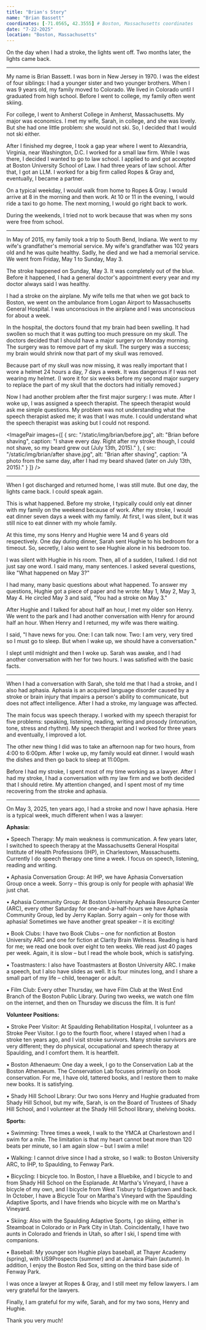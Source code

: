 ```yaml
---
title: "Brian's Story"
name: "Brian Bassett"
coordinates: [-71.0565, 42.3555] # Boston, Massachusetts coordinates
date: "7-22-2025"
location: "Boston, Massachusetts"
---
```



On the day when I had a stroke, the lights went off. Two months later, the lights came back. 

* * * * *

My name is Brian Bassett. I was born in New Jersey in 1970. I was the eldest of four siblings: I had a younger sister and two younger brothers. When I was 9 years old, my family moved to Colorado. We lived in Colorado until I graduated from high school. Before I went to college, my family often went skiing. 

For college, I went to Amherst College in Amherst, Massachusetts. My major was economics. I met my wife, Sarah, in college, and she was lovely. But she had one little problem: she would not ski. So, I decided that I would not ski either. 

After I finished my degree, I took a gap year where I went to Alexandria, Virginia, near Washington, D.C. I worked for a small law firm. While I was there, I decided I wanted to go to law school. I applied to and got accepted at Boston University School of Law. I had three years of law school. After that, I got an LLM. I worked for a big firm called Ropes & Gray and, eventually, I became a partner. 

On a typical weekday, I would walk from home to Ropes & Gray. I would arrive at 8 in the morning and then work. At 10 or 11 in the evening, I would ride a taxi to go home. The next morning, I would go right back to work. 

During the weekends, I tried not to work because that was when my sons were free from school. 

* * * * *

In May of 2015, my family took a trip to South Bend, Indiana. We went to my wife's grandfather's memorial service. My wife's grandfather was 102 years old and he was quite healthy. Sadly, he died and we had a memorial service. We went from Friday, May 1 to Sunday, May 3.

The stroke happened on Sunday, May 3. It was completely out of the blue. Before it happened, I had a general doctor's appointment every year and my doctor always said I was healthy. 

I had a stroke on the airplane. My wife tells me that when we got back to Boston, we went on the ambulance from Logan Airport to Massachusetts General Hospital. I was unconscious in the airplane and I was unconscious for about a week.

<StoryImage src="/static/img/brian/Spaulding.jpg" alt="Building Legos at Spaulding" caption="I was transferred from Massachusetts General Hospital to Spaulding Rehabilitation Hospital. Here, I am building Legos with my younger son, Hughie, who was six at the time (June 2015)." />

In the hospital, the doctors found that my brain had been swelling. It had swollen so much that it was putting too much pressure on my skull. The doctors decided that I should have a major surgery on Monday morning. The surgery was to remove part of my skull. The surgery was a success; my brain would shrink now that part of my skull was removed.

Because part of my skull was now missing, it was really important that I wore a helmet 24 hours a day, 7 days a week. It was dangerous if I was not wearing my helmet. (I wore it for six weeks before my second major surgery to replace the part of my skull that the doctors had initially removed.)

<StoryImage src="/static/img/brian/Helmet.jpg" alt="My helmet" caption="This is what my helmet looked like. I am with my older son, Henry, who was fourteen at the time." />

Now I had another problem after the first major surgery:  I was mute.  After I woke up, I was assigned a speech therapist. The speech therapist would ask me simple questions. My problem was not understanding what the speech therapist asked me; it was that I was mute. I could understand what the speech therapist was asking but I could not respond.

<ImagePair 
  images={[
    { src: "/static/img/brian/before.jpg", alt: "Brian before shaving", caption: "I shave every day. Right after my stroke though, I could not shave, so my beard grew out (July 13th, 2015)." },
    { src: "/static/img/brian/after shave.jpg", alt: "Brian after shaving", caption: "A photo from the same day, after I had my beard shaved (later on July 13th, 2015)." }
  ]} 
/>

* * * * *

When I got discharged and returned home, I was still mute. But one day, the lights came back. I could speak again.

This is what happened. Before my stroke, I typically could only eat dinner with my family on the weekend because of work. After my stroke, I would eat dinner seven days a week with my family. At first, I was silent, but it was still nice to eat dinner with my whole family.

At this time, my sons Henry and Hughie were 14 and 6 years old respectively. One day during dinner, Sarah sent Hughie to his bedroom for a timeout. So, secretly, I also went to see Hughie alone in his bedroom too. 

I was silent with Hughie in his room. Then, all of a sudden, I talked. I did not just say one word. I said many, many sentences. I asked several questions, like "What happened on May 3?"

I had many, many basic questions about what happened. To answer my questions, Hughie got a piece of paper and he wrote:  May 1, May 2, May 3, May 4. He circled May 3 and said, "You had a stroke on May 3." 

<StoryImage src="/static/img/brian/IceCream.jpg" alt="Getting ice cream with Hughie" caption="Me and Hughie getting ice cream in Beacon Hill after my stroke. It was really nice." />

After Hughie and I talked for about half an hour, I met my older son Henry. We went to the park and I had another conversation with Henry for around half an hour. When Henry and I returned, my wife was there waiting. 

I said, "I have news for you. One: I can talk now. Two: I am very, very tired so I must go to sleep. But when I wake up, we should have a conversation." 

I slept until midnight and then I woke up. Sarah was awake, and I had another conversation with her for two hours. I was satisfied with the basic facts.

* * * * *

When I had a conversation with Sarah, she told me that I had a stroke, and I also had aphasia.  Aphasia is an acquired language disorder caused by a stroke or brain injury that impairs a person's ability to communicate, but does not affect intelligence.  After I had a stroke, my language was affected.

The main focus was speech therapy.  I worked with my speech therapist for five problems: speaking, listening, reading, writing and prosody (intonation, tone, stress and rhythm). My speech therapist and I worked for three years and eventually, I improved a lot. 

<StoryImage src="/static/img/brian/Bike.jpg" alt="Physical therapy at Spaulding" caption="I also did physical therapy at Spaulding in Charlestown. Here, you can see my beard and my helmet!" />

<StoryImage src="/static/img/brian/Golf.jpg" alt="Golfing at Spaulding" caption="I also golfed at Spaulding (still with my beard and helmet)." />

The other new thing I did was to take an afternoon nap for two hours, from 4:00 to 6:00pm.  After I woke up, my family would eat dinner. I would wash the dishes and then go back to sleep at 11:00pm. 

Before I had my stroke, I spent most of my time working as a lawyer. After I had my stroke, I had a conversation with my law firm and we both decided that I should retire. My attention changed, and I spent most of my time recovering from the stroke and aphasia. 

* * * * *

On May 3, 2025, ten years ago, I had a stroke and now I have aphasia. Here is a typical week, much different when I was a lawyer:

__Aphasia:__

•	Speech Therapy: My main weakness is communication. A few years later, I switched to speech therapy at the Massachusetts General Hospital Institute of Health Professions (IHP), in Charlestown, Massachusetts. Currently I do speech therapy one time a week. I focus on speech, listening, reading and writing.  

•	Aphasia Conversation Group: At IHP, we have Aphasia Conversation Group once a week. Sorry – this group is only for people with aphasia! We just chat.

•	Aphasia Community Group: At Boston University Aphasia Resource Center (ARC), every other Saturday for one-and-a-half-hours we have Aphasia Community Group, led by Jerry Kaplan. Sorry again – only for those with aphasia! Sometimes we have another great speaker – it is exciting!

•	Book Clubs: I have two Book Clubs – one for nonfiction at Boston University ARC and one for fiction at Clarity Brain Wellness. Reading is hard for me; we read one book over eight to ten weeks. We read just 40 pages per week. Again, it is slow – but I read the whole book, which is satisfying.  

•	Toastmasters: I also have Toastmasters at Boston University ARC. I make a speech, but I also have slides as well. It is four minutes long, and I share a small part of my life – child, teenager or adult.

•	Film Club: Every other Thursday, we have Film Club at the West End Branch of the Boston Public Library. During two weeks, we watch one film on the internet, and then on Thursday we discuss the film. It is fun! 

__Volunteer Positions:__

•	Stroke Peer Visitor: At Spaulding Rehabilitation Hospital, I volunteer as a Stroke Peer Visitor. I go to the fourth floor, where I stayed when I had a stroke ten years ago, and I visit stroke survivors. Many stroke survivors are very different; they do physical, occupational and speech therapy at Spaulding, and I comfort them. It is heartfelt.

•	Boston Athenaeum: One day a week, I go to the Conservation Lab at the Boston Athenaeum. The Conservation Lab focuses primarily on book conservation. For me, I have old, tattered books, and I restore them to make new books. It is satisfying.

•	Shady Hill School Library: Our two sons Henry and Hughie graduated from Shady Hill School, but my wife, Sarah, is on the Board of Trustees of Shady Hill School, and I volunteer at the Shady Hill School library, shelving books.


__Sports:__

•	Swimming: Three times a week, I walk to the YMCA at Charlestown and I swim for a mile. The limitation is that my heart cannot beat more than 120 beats per minute, so I am again slow – but I swim a mile!

•	Walking: I cannot drive since I had a stroke, so I walk: to Boston University ARC, to IHP, to Spaulding, to Fenway Park.

•	Bicycling: I bicycle too.  In Boston, I have a Bluebike, and I bicycle to and from Shady Hill School on the Esplanade. At Martha's Vineyard, I have a bicycle of my own, and I bicycle from West Tisbury to Edgartown and back. In October, I have a Bicycle Tour on Martha's Vineyard with the Spaulding Adaptive Sports, and I have friends who bicycle with me on Martha's Vineyard.

•	Skiing: Also with the Spaulding Adaptive Sports, I go skiing, either in Steamboat in Colorado or in Park City in Utah. Coincidentally, I have two aunts in Colorado and friends in Utah, so after I ski, I spend time with companions.

•	Baseball: My younger son Hughie plays baseball, at Thayer Academy (spring), with US9Prospects (summer) and at Jamaica Plain (autumn). In addition, I enjoy the Boston Red Sox, sitting on the third base side of Fenway Park.

I was once a lawyer at Ropes & Gray, and I still meet my fellow lawyers. I am very grateful for the lawyers.

Finally, I am grateful for my wife, Sarah, and for my two sons, Henry and Hughie.

Thank you very much!

<StoryImage src="/static/img/brian/B4.jpg" alt="Brian with his family" caption="My wife, Sarah, and my two sons, Henry and Hughie." />
